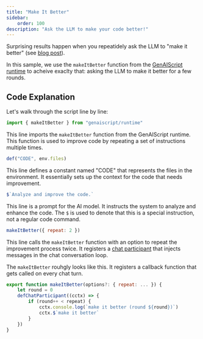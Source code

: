 ```yaml
---
title: "Make It Better"
sidebar:
    order: 100
description: "Ask the LLM to make your code better!"
---
```


Surprising results happen when you repeatidely ask the LLM to "make it better" (see [blog post](https://minimaxir.com/2025/01/write-better-code/)).

In this sample, we use the `makeItBetter` function from the [GenAIScript runtime](/genaiscript/reference/scripts/runtime)
to acheive exaclty that: asking the LLM to make it better for a few rounds.

## Code Explanation

Let's walk through the script line by line:

```js
import { makeItBetter } from "genaiscript/runtime"
```

This line imports the `makeItBetter` function from the GenAIScript runtime. This function is used to improve code by repeating a set of instructions multiple times.

```js
def("CODE", env.files)
```

This line defines a constant named "CODE" that represents the files in the environment. It essentially sets up the context for the code that needs improvement.

```js
$`Analyze and improve the code.`
```

This line is a prompt for the AI model. It instructs the system to analyze and enhance the code. The `$` is used to denote that this is a special instruction, not a regular code command.

```js
makeItBetter({ repeat: 2 })
```

This line calls the `makeItBetter` function with an option to repeat the improvement process twice. It registers a [chat participant](/genaiscript/reference/scripts/chat-participants)
that injects messages in the chat conversation loop.

The `makeItBetter` rouhgly looks like this. It registers a callback function that gets called
on every chat turn.

```js
export function makeItBetter(options?: { repeat: ... }) {
    let round = 0
    defChatParticipant((cctx) => {
        if (round++ < repeat) {
            cctx.console.log(`make it better (round ${round})`)
            cctx.$`make it better`
        }
    })
}
```
